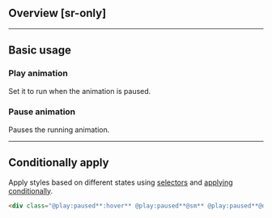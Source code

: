 ## Overview [sr-only]
<Overview/>

---

## Basic usage
### Play animation
Set it to run when the animation is paused.
<Basic className="@play:running" />

### Pause animation
Pauses the running animation.
<Basic className="@play:paused" />

---

## Conditionally apply
Apply styles based on different states using [selectors](/guide/state-selectors) and [applying conditionally](/guide/applying-conditionally).
```html
<div class="@play:paused**:hover** @play:paused**@sm** @play:paused**@dark** @play:paused**@print**">…</div>
```

